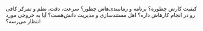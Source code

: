 کیفیت کارش چطوره؟ برنامه و زمانبندی‌ها‌ش چطور؟ سرعت، دقت، نظم و تمرکز کافی رو در انجام کارهاش داره؟ اهل مستندسازی و مدیریت دانش‌هست؟ آیا به خروجی مورد انتظار می‌رسه؟
